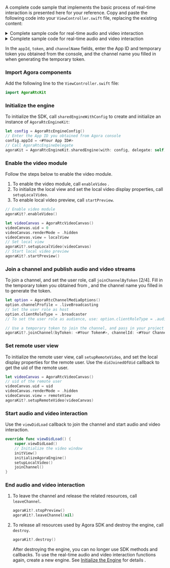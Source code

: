 A complete code sample that implements the basic process of real-time interaction is presented here for your reference. Copy and paste the following code into your `ViewController.swift` file, replacing the existing content:

<PlatformWrapper platform='ios'>
<details>
<summary>Complete sample code for real-time audio and video interaction</summary>

```swift
import UIKit
import AgoraRtcKit

class ViewController: UIViewController{
    // Define localView variable
    var localView: UIView!
    // Define remoteView variable
    var remoteView: UIView!
    // Define agoraKit
    var agoraKit: AgoraRtcEngineKit!

    // Set the video window layout
    override func viewDidLayoutSubviews(){
        super.viewDidLayoutSubviews()
        remoteView.frame = self.view.bounds
        localView.frame = CGRect(x: self.view.bounds.width - 135, y: 30, width: 135, height: 240)
    }

    func initView(){
        // Initialize the remote video window
        remoteView = UIView()
        self.view.addSubview(remoteView)
        // Initialize the local video window
        localView = UIView()
        self.view.addSubview(localView)
    }
    
    func initializeAgoraEngine(){
        let config = AgoraRtcEngineConfig()
        // Enter your App ID here
        config.appId = <#Your App ID#>
        // Call AgoraRtcEngineDelegate
        agoraKit = AgoraRtcEngineKit.sharedEngine(with: config, delegate: self)
    }
    
    func setupLocalVideo(){
        // Enable video module
        agoraKit?.enableVideo()
        // Start local preview
        agoraKit?.startPreview()
        let videoCanvas = AgoraRtcVideoCanvas()
        videoCanvas.uid = 0
        videoCanvas.renderMode = .hidden
        videoCanvas.view = localView
        // Set local view
        agoraKit?.setupLocalVideo(videoCanvas)
    }
    
    func joinChannel(){
        let option = AgoraRtcChannelMediaOptions()
        // In the video call scenario, set the channel scenario to liveBroadcasting
        option.channelProfile = .liveBroadcasting
        // Set the user role as host
        option.clientRoleType = .broadcaster
        // Use a temporary token to join the channel 
        // Pass in your project's token and channel name here.
        agoraKit?.joinChannel(byToken: <#Your Token#>, channelId: <#Your Channel Name#>, uid: 0, mediaOptions: option)
    }

    override func viewDidLoad() {
        super.viewDidLoad()
        // After loading the view, you can make other settings
        // Initialize the video window
        initView()
        initializeAgoraEngine()
        setupLocalVideo()
        joinChannel()
    }
    
    func leaveChannel() {
        agoraKit?.stopPreview()
        agoraKit?.leaveChannel(nil)
        agoraKit?.destroy()
    }
}

extension ViewController: AgoraRtcEngineDelegate{
    func rtcEngine(_ engine: AgoraRtcEngineKit, didJoinedOfUid uid: UInt, elapsed: Int){
        let videoCanvas = AgoraRtcVideoCanvas()
        videoCanvas.uid = uid
        videoCanvas.renderMode = .hidden
        videoCanvas.view = remoteView
        agoraKit?.setupRemoteVideo(videoCanvas)
   }
}
```
</details>
</PlatformWrapper>

<PlatformWrapper platform='macos'>
<details>
<summary>Complete sample code for real-time audio and video interaction</summary>

```swift
//  ViewController.swift
import Cocoa
import AgoraRtcKit

class ViewController: NSViewController {

    // Define localView variable
    var localView: CustomView!
    // Define remoteView variable
    var remoteView: CustomView!
    // Define agoraKit
    var agoraKit: AgoraRtcEngineKit!

    // Set the video window layout
    class CustomView: NSView {
        override func layout() {
            super.layout()
            // Get the view controller
            guard let viewController = self.window?.contentViewController as? ViewController else {
                return
            }
            
            // Calculate the position and size of the local view
            let localViewWidth: CGFloat = 135
            let localViewHeight: CGFloat = 240
            let localViewX: CGFloat = self.bounds.width - localViewWidth - -2
            let localViewY: CGFloat = 2
            
            // Set the frame of the local view
            viewController.localView.frame = CGRect(x: localViewX, y: localViewY, width: localViewWidth, height: localViewHeight)
            
            // Set the frame of the remote view so that it fills the entire CustomView
            viewController.remoteView.frame = self.bounds
        }
    }

    func initView(){
        // Initialize the remote video window
        remoteView = CustomView()
        self.view.addSubview(remoteView)
        // Initialize the local video window
        localView = CustomView()
        self.view.addSubview(localView)
    }
    
    func initializeAgoraEngine(){
        let config = AgoraRtcEngineConfig()
        // Enter your App ID here
        config.appId = <#Your App ID#>
        // Call AgoraRtcEngineDelegate
        agoraKit = AgoraRtcEngineKit.sharedEngine(with: config, delegate: self)
    }
    
    func setupLocalVideo(){
        // Enable video module
        agoraKit?.enableVideo()
        // Start local preview
        agoraKit?.startPreview()
        let videoCanvas = AgoraRtcVideoCanvas()
        videoCanvas.uid = 0
        videoCanvas.renderMode = .hidden
        videoCanvas.view = localView
        // Set local view
        agoraKit?.setupLocalVideo(videoCanvas)
    }
    
    func joinChannel(){
        let option = AgoraRtcChannelMediaOptions()
        // In the video call scenario, set the channel scenario to liveBroadcasting
        option.channelProfile = .liveBroadcasting
        // Set the user role as host
        option.clientRoleType = .broadcaster
        // Use a temporary token to join the channel, and pass in your project's token and channel name here.
        agoraKit?.joinChannel(byToken: <#Your Token#>, channelId: <#Your Channel Name#>, uid: 0, mediaOptions: option)
    }
    
    override func viewDidLoad() {
        super.viewDidLoad()
        // After loading the view, you can make other settings
        // Initialize the video window
        initView()
        initializeAgoraEngine()
        setupLocalVideo()
        joinChannel()
    }
    
    func leaveChannel() {
        agoraKit?.stopPreview()
        agoraKit?.leaveChannel(nil)
    }
}

extension ViewController: AgoraRtcEngineDelegate{
   func rtcEngine(_ engine: AgoraRtcEngineKit, didJoinedOfUid uid: UInt, elapsed: Int){
       let videoCanvas = AgoraRtcVideoCanvas()
       videoCanvas.uid = uid
       videoCanvas.renderMode = .hidden
       videoCanvas.view = remoteView
       agoraKit?.setupRemoteVideo(videoCanvas)
   }
}
```
</details>
</PlatformWrapper>

<Admonition type="info" title="Information"> In the `appId`, `token`, and `channelName` fields, enter the App ID and temporary token you obtained from the console, and the channel name you filled in when generating the temporary token.</Admonition>

### Import Agora components

Add the following line to the `ViewController.swift` file:

```swift
import AgoraRtcKit
```

### Initialize the engine

To initialize the SDK, call `sharedEngineWithConfig` to create and initialize an instance of `AgoraRtcEngineKit`:

```swift
let config = AgoraRtcEngineConfig()
// Enter the App ID you obtained from Agora console
config.appId = <#Your App ID#>
// Call AgoraRtcEngineDelegate
agoraKit = AgoraRtcEngineKit.sharedEngine(with: config, delegate: self)
```

### Enable the video module

Follow the steps below to enable the video module.

1. To enable the video module, call `enableVideo` .
1. To initialize the local view and set the local video display properties, call `setupLocalVideo`.
1. To enable local video preview, call `startPreview`.

```swift
// Enable video module
agoraKit?.enableVideo()

let videoCanvas = AgoraRtcVideoCanvas()
videoCanvas.uid = 0
videoCanvas.renderMode = .hidden
videoCanvas.view = localView
// Set local view
agoraKit?.setupLocalVideo(videoCanvas)
// Start local video preview
agoraKit?.startPreview()
```

### Join a channel and publish audio and video streams

To join a channel, and set the user role, call `joinChannelByToken` [2/4]. Fill in the temporary token you obtained from <Vg k="CONSOLE"/>, and the channel name you filled in to generate the token.

```swift
let option = AgoraRtcChannelMediaOptions()
option.channelProfile = .liveBroadcasting
// Set the user role as host
option.clientRoleType = .broadcaster
// To set the user role as audience, use: option.clientRoleType = .audience

// Use a temporary token to join the channel, and pass in your project's token and channel name here.
agoraKit?.joinChannel(byToken: <#Your Token#>, channelId: <#Your Channel Name#>, uid: 0, mediaOptions: option)
```

### Set remote user view
To initialize the remote user view, call `setupRemoteVideo`, and set the local display properties for the remote user. Use the `didJoinedOfUid` callback to get the uid of the remote user.

```swift
let videoCanvas = AgoraRtcVideoCanvas()
// uid of the remote user
videoCanvas.uid = uid
videoCanvas.renderMode = .hidden
videoCanvas.view = remoteView
agoraKit?.setupRemoteVideo(videoCanvas)
```

### Start audio and video interaction
Use the `viewDidLoad` callback to join the channel and start audio and video interaction.

```swift
override func viewDidLoad() {
    super.viewDidLoad()
    // Initialize the video window
    initView()
    initializeAgoraEngine()
    setupLocalVideo()
    joinChannel()
}
```

### End audio and video interaction

1. To leave the channel and release the related resources, call `leaveChannel`.

    ```swift
    agoraKit?.stopPreview()
    agoraKit?.leaveChannel(nil)
    ```

1. To release all resources used by Agora SDK and destroy the engine, call `destroy`.

    ```swift
    agoraKit?.destroy()
    ```

    <Admonition type="caution" title="caution">After destroying the engine, you can no longer use SDK methods and callbacks. To use the real-time audio and video interaction functions again, create a new engine. See [Initialize the Engine](#initialize-the-engine) for details .</Admonition>
    